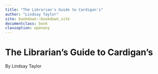 ```yaml
---
title: "The Librarian's Guide to Cardigan's"
author: "Lindsay Taylor"
site: bookdown::bookdown_site
documentclass: book
classoption: openany
---
```


# The Librarian's Guide to Cardigan's

By Lindsay Taylor
